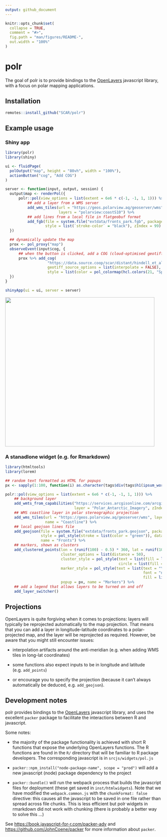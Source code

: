 ```yaml
---
output: github_document
---
```


<!-- README.md is generated from README.Rmd. Please edit that file -->

```r
knitr::opts_chunk$set(
  collapse = TRUE,
  comment = "#>",
  fig.path = "man/figures/README-",
  out.width = "100%"
)
```

# polr

<!-- badges: start -->
<!-- badges: end -->

The goal of polr is to provide bindings to the [OpenLayers](https://openlayers.org/) javascript library, with a focus on polar mapping applications.

## Installation

``` r
remotes::install_github("SCAR/polr")

```

## Example usage

### Shiny app

```r
library(polr)
library(shiny)

ui <- fluidPage(
  polOutput("map", height = "80vh", width = "100%"),
  actionButton("cog", "Add COG")
)

server <- function(input, output, session) {
  output$map <- renderPol({
      polr::pol(view_options = list(extent = 6e6 * c(-1, -1, 1, 1))) %>%
          ## add a layer from a WMS server
          add_wms_tiles(url = "https://geos.polarview.aq/geoserver/wms",
                        layers = "polarview:coastS10") %>%
          ## add lines from a local file in flatgeobuf format
          add_fgb(file = system.file("extdata/fronts_park.fgb", package = "polr"),
                  style = list(`stroke-color` = "black"), zIndex = 99)
  })

  ## dynamically update the map
  prox <- pol_proxy("map")
  observeEvent(input$cog, {
      ## when the button is clicked, add a COG (cloud-optimised geotiff)
      prox %>% add_cog(
                   "https://data.source.coop/scar/distant/hindell_et_al-2020/Hi2023-aes_colony_weighted_cog.tif",
                   geotiff_source_options = list(interpolate = FALSE), opacity = 0.7,
                   style = list(color = pol_colormap(hcl.colors(21, "Spectral", rev = TRUE))))
  })
}

shinyApp(ui = ui, server = server)

```

<img src = "man/figures/polr-screenshot.png" style = "width:50vw;" />

### A stanadlone widget (e.g. for Rmarkdown)

```r
library(htmltools)
library(lorem)

## random text formatted as HTML for popups
px <- sapply(1:100, function(i) as.character(tags$div(tags$h1(ipsum_words(3)), ipsum_words(5))))

polr::pol(view_options = list(extent = 6e6 * c(-1, -1, 1, 1))) %>%
    ## background layer
    add_wmts_from_capabilities("https://services.arcgisonline.com/arcgis/rest/services/Polar/Antarctic_Imagery/MapServer/WMTS/1.0.0/WMTSCapabilities.xml",
                               layer = "Polar_Antarctic_Imagery", zIndex = -1) %>%
    ## WMS coastline layer in polar stereographic projection
    add_wms_tiles(url = "https://geos.polarview.aq/geoserver/wms", layers = "polarview:coastS10",
                  name = "Coastline") %>%
    ## local geojson lines file
    add_geojson(file = system.file("extdata/fronts_park.geojson", package = "polr"),
                style = pol_style(stroke = list(color = "green")), data_proj = "EPSG:4326",
                name = "Fronts") %>%
    ## markers, shown as clusters
    add_clustered_points(lon = (runif(100) - 0.5) * 360, lat = runif(100) * -40 - 40,
                         cluster_options = list(distance = 50),
                         cluster_style = pol_style(text = list(fill = list(color = "blue")),
                                                   circle = list(fill = list(color = "orange"))),
                         marker_style = pol_style(text = list(text = "\uf041",
                                                              font = "normal 18px FontAwesome",
                                                              fill = list(color = "#00f"))),
                         popup = px, name = "Markers") %>%
    ## add a legend that allows layers to be turned on and off
    add_layer_switcher()

```

## Projections

OpenLayers is quite forgiving when it comes to projections: layers will typically be reprojected automatically to the map projection. That means that you can add a layer in longitude-latitude coordinates to a polar-projected map, and the layer will be reprojected as required. However, be aware that you might still encounter issues:

- interpolation artifacts around the anti-meridian (e.g. when adding WMS tiles in long-lat coordinates)

- some functions also expect inputs to be in longitude and latitude (e.g. `add_points`)

- or encourage you to specify the projection (because it can't always automatically be deduced, e.g. `add_geojson`).


## Development notes

polr provides bindings to the [OpenLayers](https://openlayers.org/) javascript library, and uses the excellent `packer` package to facilitate the interactions between R and javascript.

Some notes:

- the majority of the package functionality is achieved with short R functions that expose the underlying OpenLayers functions. The R functions are found in the `R/` directory that will be familiar to R package developers. The corresponding javascript is in `srcjs/widgets/pol.js`

- `packer::npm_install("node-package-name", scope = "prod")` will add a new javascript (node) package dependency to the project

- `packer::bundle()` will run the webpack process that builds the javascript files for deployment (these get saved in `inst/htmlwidgets`). Note that we have modified the `webpack.common.js` with the `chunkFormat: false` directive: this causes all the javascript to be saved in one file rather than spread across file chunks. This is less efficient but polr widgets in rmarkdown did not work with chunking (there is probably a better way to solve this ...)

See <https://book.javascript-for-r.com/packer-adv> and <https://github.com/JohnCoene/packer> for more information about `packer`.
